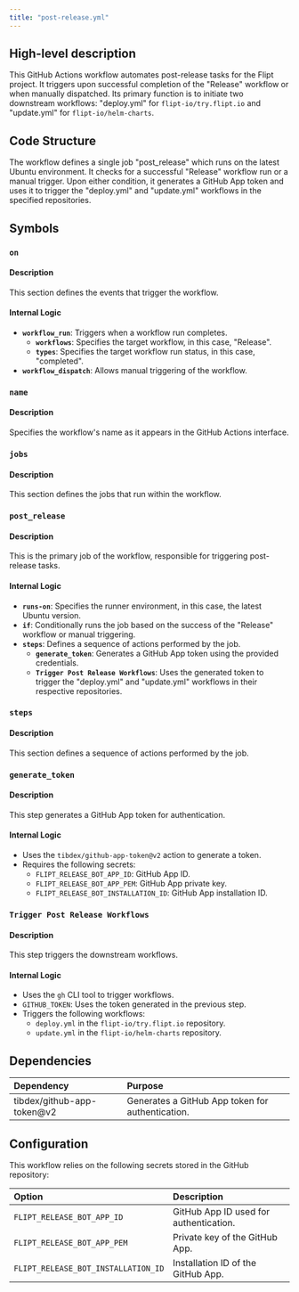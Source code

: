 ```yaml
---
title: "post-release.yml"
---
```


## High-level description
This GitHub Actions workflow automates post-release tasks for the Flipt project. It triggers upon successful completion of the "Release" workflow or when manually dispatched. Its primary function is to initiate two downstream workflows: "deploy.yml" for `flipt-io/try.flipt.io` and "update.yml" for `flipt-io/helm-charts`.

## Code Structure
The workflow defines a single job "post_release" which runs on the latest Ubuntu environment. It checks for a successful "Release" workflow run or a manual trigger. Upon either condition, it generates a GitHub App token and uses it to trigger the "deploy.yml" and "update.yml" workflows in the specified repositories.

## Symbols
### `on`
#### Description
This section defines the events that trigger the workflow.

#### Internal Logic
- **`workflow_run`**: Triggers when a workflow run completes.
    - **`workflows`**: Specifies the target workflow, in this case, "Release".
    - **`types`**: Specifies the target workflow run status, in this case, "completed".
- **`workflow_dispatch`**: Allows manual triggering of the workflow.

### `name`
#### Description
Specifies the workflow's name as it appears in the GitHub Actions interface.

### `jobs`
#### Description
This section defines the jobs that run within the workflow.

### `post_release`
#### Description
This is the primary job of the workflow, responsible for triggering post-release tasks.

#### Internal Logic
- **`runs-on`**: Specifies the runner environment, in this case, the latest Ubuntu version.
- **`if`**: Conditionally runs the job based on the success of the "Release" workflow or manual triggering.
- **`steps`**: Defines a sequence of actions performed by the job.
    - **`generate_token`**: Generates a GitHub App token using the provided credentials.
    - **`Trigger Post Release Workflows`**: Uses the generated token to trigger the "deploy.yml" and "update.yml" workflows in their respective repositories.

### `steps`
#### Description
This section defines a sequence of actions performed by the job.

### `generate_token`
#### Description
This step generates a GitHub App token for authentication.

#### Internal Logic
- Uses the `tibdex/github-app-token@v2` action to generate a token.
- Requires the following secrets:
    - `FLIPT_RELEASE_BOT_APP_ID`: GitHub App ID.
    - `FLIPT_RELEASE_BOT_APP_PEM`: GitHub App private key.
    - `FLIPT_RELEASE_BOT_INSTALLATION_ID`: GitHub App installation ID.

### `Trigger Post Release Workflows`
#### Description
This step triggers the downstream workflows.

#### Internal Logic
- Uses the `gh` CLI tool to trigger workflows.
- `GITHUB_TOKEN`: Uses the token generated in the previous step.
- Triggers the following workflows:
    - `deploy.yml` in the `flipt-io/try.flipt.io` repository.
    - `update.yml` in the `flipt-io/helm-charts` repository.

## Dependencies
| Dependency | Purpose |
|:-----------|:--------|
| tibdex/github-app-token@v2 | Generates a GitHub App token for authentication. |

## Configuration
This workflow relies on the following secrets stored in the GitHub repository:

| Option | Description |
|:-------|:------------|
| `FLIPT_RELEASE_BOT_APP_ID` | GitHub App ID used for authentication. |
| `FLIPT_RELEASE_BOT_APP_PEM` | Private key of the GitHub App. |
| `FLIPT_RELEASE_BOT_INSTALLATION_ID` | Installation ID of the GitHub App. |
